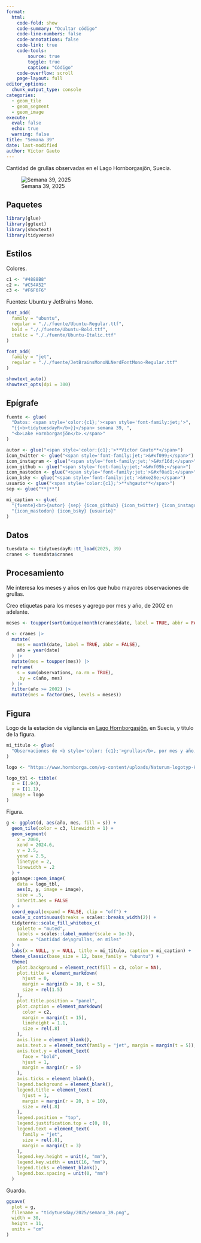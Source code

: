 ```yaml
---
format:
  html:
    code-fold: show
    code-summary: "Ocultar código"
    code-line-numbers: false
    code-annotations: false
    code-link: true
    code-tools:
        source: true
        toggle: true
        caption: "Código"
    code-overflow: scroll
    page-layout: full
editor_options:
  chunk_output_type: console
categories:
  - geom_tile
  - geom_segment
  - geom_image
execute:
  eval: false
  echo: true
  warning: false
title: "Semana 39"
date: last-modified
author: Víctor Gauto
---
```


Cantidad de grullas observadas en el Lago Hornborgasjön, Suecia.

::: {.column-page-right}

![Semana 39, 2025](semana_39.png)

:::

## Paquetes

```r
library(glue)
library(ggtext)
library(showtext)
library(tidyverse)
```

## Estilos

Colores.

```r
c1 <- "#4888B8"
c2 <- "#C54A52"
c3 <- "#F6F6F6"
```

Fuentes: Ubuntu y JetBrains Mono.

```r
font_add(
  family = "ubuntu",
  regular = "././fuente/Ubuntu-Regular.ttf",
  bold = "././fuente/Ubuntu-Bold.ttf",
  italic = "././fuente/Ubuntu-Italic.ttf"
)

font_add(
  family = "jet",
  regular = "././fuente/JetBrainsMonoNLNerdFontMono-Regular.ttf"
)

showtext_auto()
showtext_opts(dpi = 300)
```

## Epígrafe

```r
fuente <- glue(
  "Datos: <span style='color:{c1};'><span style='font-family:jet;'>",
  "{{<b>tidytuesdayR</b>}}</span> semana 39, ",
  "<b>Lake Hornborgasjön</b>.</span>"
)

autor <- glue("<span style='color:{c1};'>**Víctor Gauto**</span>")
icon_twitter <- glue("<span style='font-family:jet;'>&#xf099;</span>")
icon_instagram <- glue("<span style='font-family:jet;'>&#xf16d;</span>")
icon_github <- glue("<span style='font-family:jet;'>&#xf09b;</span>")
icon_mastodon <- glue("<span style='font-family:jet;'>&#xf0ad1;</span>")
icon_bsky <- glue("<span style='font-family:jet;'>&#xe28e;</span>")
usuario <- glue("<span style='color:{c1};'>**vhgauto**</span>")
sep <- glue("**|**")

mi_caption <- glue(
  "{fuente}<br>{autor} {sep} {icon_github} {icon_twitter} {icon_instagram} ",
  "{icon_mastodon} {icon_bsky} {usuario}"
)
```

## Datos

```r
tuesdata <- tidytuesdayR::tt_load(2025, 39)
cranes <- tuesdata$cranes
```

## Procesamiento

Me interesa los meses y años en los que hubo mayores observaciones de grullas.

Creo etiquetas para los meses y agrego por mes y año, de 2002 en adelante.

```r
meses <- toupper(sort(unique(month(cranes$date, label = TRUE, abbr = FALSE))))

d <- cranes |>
  mutate(
    mes = month(date, label = TRUE, abbr = FALSE),
    año = year(date)
  ) |>
  mutate(mes = toupper(mes)) |>
  reframe(
    s = sum(observations, na.rm = TRUE),
    .by = c(año, mes)
  ) |>
  filter(año >= 2002) |>
  mutate(mes = factor(mes, levels = meses))
```

## Figura

Logo de la estación de vigilancia en [Lago Hornborgasjön](https://www.hornborga.com/naturen/transtatistik/), en Suecia, y título de la figura.

```r
mi_titulo <- glue(
  "Observaciones de <b style='color: {c1};'>grullas</b>, por mes y año, en el Lago Hornborgasjön en Suecia"
)

logo <- "https://www.hornborga.com/wp-content/uploads/Naturum-logotyp-Hornborgasjo%C2%A6en-sv-1.png"

logo_tbl <- tibble(
  x = I(.94),
  y = I(1.1),
  image = logo
)
```

Figura.

```r
g <- ggplot(d, aes(año, mes, fill = s)) +
  geom_tile(color = c3, linewidth = 1) +
  geom_segment(
    x = 2000,
    xend = 2024.6,
    y = 2.5,
    yend = 2.5,
    linetype = 2,
    linewidth = .2
  ) +
  ggimage::geom_image(
    data = logo_tbl,
    aes(x, y, image = image),
    size = .5,
    inherit.aes = FALSE
  ) +
  coord_equal(expand = FALSE, clip = "off") +
  scale_x_continuous(breaks = scales::breaks_width(2)) +
  tidyterra::scale_fill_whitebox_c(
    palette = "muted",
    labels = scales::label_number(scale = 1e-3),
    name = "Cantidad de\ngrullas, en miles"
  ) +
  labs(x = NULL, y = NULL, title = mi_titulo, caption = mi_caption) +
  theme_classic(base_size = 12, base_family = "ubuntu") +
  theme(
    plot.background = element_rect(fill = c3, color = NA),
    plot.title = element_markdown(
      hjust = 0,
      margin = margin(b = 10, t = 5),
      size = rel(1.5)
    ),
    plot.title.position = "panel",
    plot.caption = element_markdown(
      color = c2,
      margin = margin(t = 15),
      lineheight = 1.1,
      size = rel(.8)
    ),
    axis.line = element_blank(),
    axis.text.x = element_text(family = "jet", margin = margin(t = 5)),
    axis.text.y = element_text(
      face = "bold",
      hjust = 1,
      margin = margin(r = 5)
    ),
    axis.ticks = element_blank(),
    legend.background = element_blank(),
    legend.title = element_text(
      hjust = 1,
      margin = margin(r = 20, b = 10),
      size = rel(.8)
    ),
    legend.position = "top",
    legend.justification.top = c(0, 0),
    legend.text = element_text(
      family = "jet",
      size = rel(.8),
      margin = margin(t = 3)
    ),
    legend.key.height = unit(4, "mm"),
    legend.key.width = unit(16, "mm"),
    legend.ticks = element_blank(),
    legend.box.spacing = unit(0, "mm")
  )
```

Guardo.

```r
ggsave(
  plot = g,
  filename = "tidytuesday/2025/semana_39.png",
  width = 30,
  height = 11,
  units = "cm"
)
```
